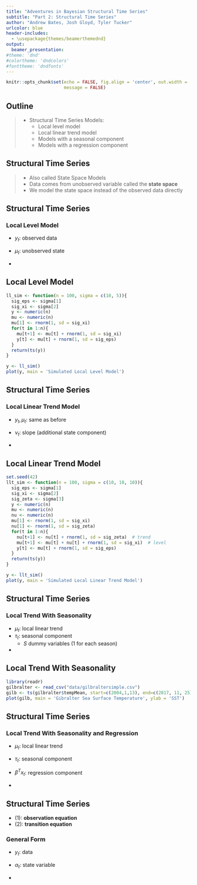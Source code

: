 ```yaml
---
title: "Adventures in Bayesian Structural Time Series"
subtitle: "Part 2: Structural Time Series"
author: "Andrew Bates, Josh Gloyd, Tyler Tucker"
urlcolor: blue
header-includes:
  - \usepackage{themes/beamerthemednd}
output: 
  beamer_presentation:
#theme: 'dnd'
#colortheme: 'dndcolors'
#fonttheme: 'dndfonts'
---
```


```r
knitr::opts_chunk$set(echo = FALSE, fig.align = 'center', out.width = '95%',
                      message = FALSE)
```


## Outline

> - Structural Time Series Models:
>     - Local level model
>     - Local linear trend model
>     - Models with a seasonal component
>     - Models with a regression component


<!-- slide 3 -->

## Structural Time Series 

> - Also called State Space Models
> - Data comes from unobserved variable called the  **state space**
> - We model the state space instead of the observed data directly


<!-- slide 4 -->

## Structural Time Series

### Local Level Model

- $y_t$: observed data
- $\mu_t$: unobserved state

- \begin{align*}
y_t &= \mu_t + \varepsilon_t  &\varepsilon_t \sim N(0,\sigma^2_{\varepsilon}) \\
\mu_{t+1} &= \mu_t + \xi_t  &\xi_t \sim N(0, \sigma^2_{\xi}) 
\end{align*}


<!-- slide 5 -->

## Local Level Model

```r
ll_sim <- function(n = 100, sigma = c(10, 5)){
  sig_eps <- sigma[1]
  sig_xi <- sigma[2]
  y <- numeric(n)
  mu <- numeric(n)
  mu[1] <- rnorm(1, sd = sig_xi)
  for(t in 1:n){
    mu[t+1] <- mu[t] + rnorm(1, sd = sig_xi)
    y[t] <- mu[t] + rnorm(1, sd = sig_eps)
  }
  return(ts(y))
}

y <- ll_sim()
plot(y, main = 'Simulated Local Level Model')
```



<!-- slide 6 -->

## Structural Time Series

### Local Linear Trend Model

- $y_t, \mu_t$: same as before
- $\nu_t$: slope (additional state component)

- \begin{align*}
y_t &= \mu_t + \varepsilon_t  &\varepsilon_t \sim N(0, \sigma_{\varepsilon}^2) \\
\mu_{t+1} &= \mu_t + \nu_t + \xi_t  &\xi_t \sim N(0, \sigma_{\xi}^2) \\
\nu_{t+1} &= \nu_t + \zeta_t  &\zeta_t \sim N(0, \sigma_{\zeta}^2)
\end{align*}


<!-- slide 7 -->

## Local Linear Trend Model

```r
set.seed(42)
llt_sim <- function(n = 100, sigma = c(10, 10, 10)){
  sig_eps <- sigma[1]
  sig_xi <- sigma[2]
  sig_zeta <- sigma[3]
  y <- numeric(n)
  mu <- numeric(n)
  nu <- numeric(n)
  mu[1] <- rnorm(1, sd = sig_xi)
  nu[1] <- rnorm(1, sd = sig_zeta)
  for(t in 1:n){
    nu[t+1] <- nu[t] + rnorm(1, sd = sig_zeta)  # trend
    mu[t+1] <- mu[t] + nu[t] + rnorm(1, sd = sig_xi)  # level
    y[t] <- mu[t] + rnorm(1, sd = sig_eps)
  }
  return(ts(y))
}

y <- llt_sim()
plot(y, main = 'Simulated Local Linear Trend Model')
```



<!-- slide 8 -->

## Structural Time Series

### Local Trend With Seasonality

- $\mu_t$: local linear trend
- $\tau_t$: seasonal component
    - $S$ dummy variables (1 for each season)

- \begin{align*}
&y_t = \mu_t + \tau_t + \varepsilon_t  &\zeta_t \sim N(0, \sigma^2_{\varepsilon}) \\
&\tau_t = - \sum_{s=1}^{S-1} \tau_{t-s} + \omega_t  &\tau_t \sim N(0, \sigma^2_{\omega})
\end{align*}


<!-- slide 9 -->

## Local Trend With Seasonality

```r
library(readr)
gilbralter <- read_csv("data/gilbraltersimple.csv")  
gilb <- ts(gilbralter$tempMean, start=c(2004,1,13), end=c(2017, 11, 25), frequency=30)
plot(gilb, main = 'Gibralter Sea Surface Temperature', ylab = 'SST')
```


<!-- slide 10 -->

## Structural Time Series

### Local Trend With Seasonality and Regression

- $\mu_t$: local linear trend 
- $\tau_t$: seasonal component
- $\beta^Tx_t$: regression component

- \begin{align*}
&y_t = \mu_t + \tau_t + \beta^Tx_t  + \varepsilon_t &\varepsilon_t \sim N(0, \sigma^2_{\varepsilon})
\end{align*}


<!-- slide 11 -->


## Structural Time Series

- (1): **observation equation**
- (2): **transition equation**


### General Form

- $y_t$: data
- $\alpha_t$: state variable

- \begin{align}
y_t &= Z_t'\alpha_t + \varepsilon_t  &\varepsilon_t \sim N(0, H_t)  \\
\alpha_{t+1} &= T_t\alpha_t + R_t\eta_t  &\eta_t \sim N(0, Q_t) 
\end{align}





